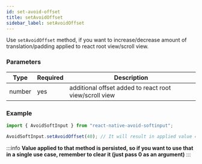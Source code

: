 ```yaml
---
id: set-avoid-offset
title: setAvoidOffset
sidebar_label: setAvoidOffset
---
```


Use `setAvoidOffset` method, if you want to increase/decrease amount of translation/padding applied to react root view/scroll view.

### Parameters

| Type   | Required | Description                                            |
| ------ | -------- | ------------------------------------------------------ |
| number | yes      | additional offset added to react root view/scroll view |

### Example

```ts
import { AvoidSoftInput } from "react-native-avoid-softinput";

AvoidSoftInput.setAvoidOffset(40); // It will result in applied value 40dp greater than standard one
```

:::info
**Value applied to that method is persisted, so if you want to use that in a single use case, remember to clear it (just pass 0 as an argument)**
:::
